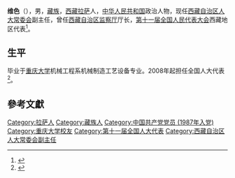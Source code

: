 '''维色'''（{{bd|1960年|12月||catIdx=Wei维}}），男，[[藏族|藏族]]，[[西藏|西藏]][[拉萨|拉萨]]人，[[中华人民共和国|中华人民共和国]]政治人物，现任[[西藏自治区人民代表大会常务委员会|西藏自治区人大常委会]]副主任，曾任[[西藏自治区监察厅|西藏自治区监察厅]]厅长，[[第十一届全国人民代表大会|第十一届全国人民代表大会]]西藏地区代表<ref>{{cite web|author=新华网|title=第十一届全国人大代表|url=http://news.xinhuanet.com/ziliao/2008-03/03/content_7708230.htm?node=36628|publisher=新华网|accessdate=2014-01-07|archive-date=2014-01-10|archive-url=https://web.archive.org/web/20140110211415/http://news.xinhuanet.com/ziliao/2008-03/03/content_7708230.htm?node=36628|dead-url=no}}</ref>。

== 生平 ==
毕业于[[重庆大学|重庆大学]]机械工程系机械制造工艺设备专业。2008年起担任全国人大代表<ref>{{cite news|title=全国人大代表信息-维色|url= http://210.82.31.1:8084/delegate/viewDelegate.action?dbid=112439|accessdate=2013-04-05|newspaper=全国人大网|archive-url=https://web.archive.org/web/20140523230407/http://www.npc.gov.cn/delegate/viewDelegate.action?dbid=112439|archive-date=2014-05-23|dead-url=yes}}</ref>。

== 參考文獻 ==
{{reflist}}

{{西藏自治区领导人}}

{{Authority control}}
{{DEFAULTSORT:Wei维}}
[[Category:拉萨人|Category:拉萨人]]
[[Category:藏族人|Category:藏族人]]
[[Category:中国共产党党员_(1987年入党)|Category:中国共产党党员 (1987年入党)]]
[[Category:重庆大学校友|Category:重庆大学校友]]
[[Category:第十一届全国人大代表|Category:第十一届全国人大代表]]
[[Category:西藏自治区人大常委会副主任|Category:西藏自治区人大常委会副主任]]
